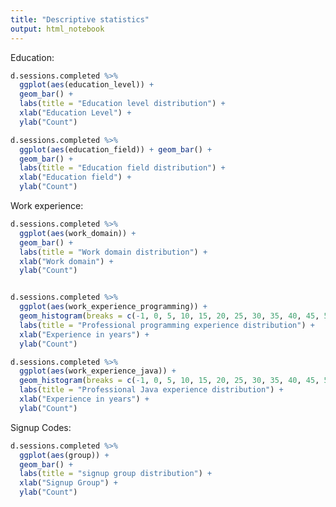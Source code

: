 ```yaml
---
title: "Descriptive statistics"
output: html_notebook
---
```


Education:
```r
d.sessions.completed %>%
  ggplot(aes(education_level)) +
  geom_bar() +
  labs(title = "Education level distribution") +
  xlab("Education Level") +
  ylab("Count")

d.sessions.completed %>%
  ggplot(aes(education_field)) + geom_bar() +
  geom_bar() +
  labs(title = "Education field distribution") +
  xlab("Education field") +
  ylab("Count")
```


Work experience:
```r
d.sessions.completed %>%
  ggplot(aes(work_domain)) +
  geom_bar() +
  labs(title = "Work domain distribution") +
  xlab("Work domain") +
  ylab("Count")


d.sessions.completed %>%
  ggplot(aes(work_experience_programming)) +
  geom_histogram(breaks = c(-1, 0, 5, 10, 15, 20, 25, 30, 35, 40, 45, 50, 55, 60), closed="right") +
  labs(title = "Professional programming experience distribution") +
  xlab("Experience in years") +
  ylab("Count")

d.sessions.completed %>%
  ggplot(aes(work_experience_java)) +
  geom_histogram(breaks = c(-1, 0, 5, 10, 15, 20, 25, 30, 35, 40, 45, 50, 55, 60), closed="right") +
  labs(title = "Professional Java experience distribution") +
  xlab("Experience in years") +
  ylab("Count")
```


Signup Codes:
```r
d.sessions.completed %>%
  ggplot(aes(group)) +
  geom_bar() +
  labs(title = "signup group distribution") +
  xlab("Signup Group") +
  ylab("Count")

```

